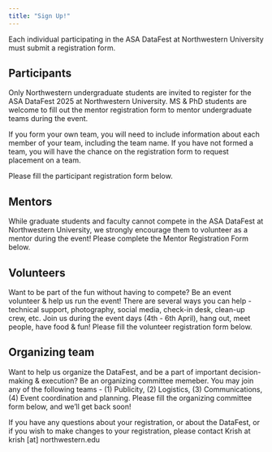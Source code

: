 ```yaml
---
title: "Sign Up!"
---
```


Each individual participating in the ASA DataFest at Northwestern University must submit a registration form. 

## Participants

Only Northwestern undergraduate students are invited to register for the ASA DataFest 2025 at Northwestern University. MS & PhD students are welcome to fill out the mentor registration form to mentor undergraduate teams during the event.

If you form your own team, you will need to include information about each member of your team, including the team name. If you have not formed a team, you will have the chance on the registration form to request placement on a team. 

Please fill the participant registration form below.

## Mentors

While graduate students and faculty cannot compete in the ASA DataFest at Northwestern University, we strongly encourage them to volunteer as a mentor during the event! Please complete the Mentor Registration Form below.

## Volunteers

Want to be part of the fun without having to compete? Be an event volunteer & help us run the event! There are several ways you can help - technical support, photography, social media, check-in desk, clean-up crew, etc. Join us during the event days (4th - 6th April), hang out, meet people, have food & fun! Please fill the volunteer registration form below.

## Organizing team

Want to help us organize the DataFest, and be a part of important decision-making & execution? Be an organizing committee memeber. You may join any of the following teams - (1) Publicity, (2) Logistics, (3) Communications, (4) Event coordination and planning. Please fill the organizing committee form below, and we'll get back soon!

:::{.callout-note}

If you have any questions about your registration, or about the DataFest, or if you wish to make changes to your registration, please contact Krish at krish [at] northwestern.edu

:::